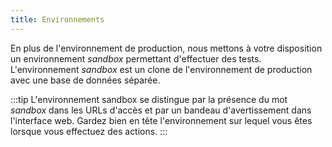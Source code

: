 ```yaml
---
title: Environnements
---
```



En plus de l'environnement de production, nous mettons à votre disposition un environnement _sandbox_ permettant d'effectuer des tests. L'environnement _sandbox_ est un clone de l'environnement de production avec une base de données séparée.

:::tip
L'environnement sandbox se distingue par la présence du mot _sandbox_ dans les URLs d'accès et par un bandeau d'avertissement dans l'interface web. Gardez bien en tête l'environnement sur lequel vous êtes lorsque vous effectuez des actions.
:::

<Urls />
